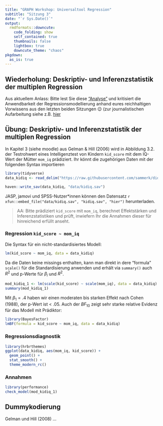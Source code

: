 ```yaml
---
title: "GRAPH Workshop: Universaltool Regression"
subtitle: "Sitzung 3"
date: "`r Sys.Date()`"
output:
  rmdformats::downcute:
    code_folding: show
    self_contained: true
    thumbnails: false
    lightbox: true
    downcute_theme: "chaos"
pkgdown:
  as_is: true
---
```


## Wiederholung: Deskriptiv- und Inferenzstatistik der multiplen Regression
Aus aktuellem Anlass: Bitte lest Sie diese ["Analyse"](https://www.google.com/url?sa=t&rct=j&q=&esrc=s&source=web&cd=&ved=2ahUKEwil9-Hk9sX0AhU2gv0HHYAqCk8QFnoECAcQAQ&url=https%3A%2F%2Fwww.utebergner.de%2Fcms%2Fwp-content%2Fuploads%2F2021%2F11%2F%25C3%259Cbersterblichkeit-KW-36-bis-40-in-2021-003.docx&usg=AOvVaw0_93ZB0fmqD6gfd7ISmGfj) und kritisiert die Anwendbarkeit der Regressionsmodellierung anhand eures reichhaltigen Vorwissens aus den letzten beiden Sitzungen 😉 (zur journalistischen Aufarbeitung siehe z.B. [hier](https://www.heise.de/tp/features/Forencheck-Niedrige-Uebersterblichkeit-in-Sachsen-Impfquote-in-Afrika-und-der-Begriff-der-Immunitaet-6279279.html)

## Übung: Deskriptiv- und Inferenzstatistik der multiplen Regression 
In Kapitel 3 (siehe moodle) aus Gelman & Hill (2006) wird in Abbildung 3.2. der Testrohwert eines Intelligenztest von Kindern `kid_score` mit dem IQ-Wert der Mütter `mom_iq` prädiziert. Ihr könnt die zugehörigen Daten mit der folgenden Syntax importieren
```r
library(tidyverse)
data_kidiq <- read_delim("https://raw.githubusercontent.com/sammerk/did_data/master/kidiq.csv")
```

```r
haven::write_sav(data_kidiq, "data/kidiq.sav")
```

JASP, jamovi und SPSS-Nutzer\*innen können den Datensatz `r xfun::embed_file("data/kidiq.sav", "kidiq.sav", "hier")` herunterladen.

> AA: Bitte prädiziert `kid_score` mit `mom_iq`, berechnet Effektstärken und Inferenzstatistiken und prüft, inwiefern Ihr die Annahmen dieser für hinreichend erfüllt anseht.

### Regression `kid_score ~ mom_iq`
Die Syntax für ein nicht-standardisiertes Modell:
```r
lm(kid_score ~ mom_iq, data = data_kidiq)
```

Da die Daten keine missings enthalten, kann man direkt in dere "formula" `scale()` für die Standardisierung anwenden und erhält via `summary()` auch $R^2$ und p-Werte für $\beta_i$ und $R^2$.
```r
mod_kidiq_1 <- lm(scale(kid_score) ~ scale(mom_iq), data = data_kidiq)
summary(mod_kidiq_1)
```

Mit $\beta_1 = .4$ haben wir einen moderaten bis starken Effekt nach Cohen (1988), der p-Wert ist < .05. Auch der $BF_{10}$ zeigt sehr starke relative Evidenz für das Modell mit Prädiktor:
```r
library(BayesFactor)
lmBF(formula = kid_score ~ mom_iq, data = data_kidiq)
```

### Regressionsdiagnostik
```r
library(hrbrthemes)
ggplot(data_kidiq, aes(mom_iq, kid_score)) + 
  geom_point() + 
  stat_smooth() + 
  theme_modern_rc()
```

### Annahmen
```r
library(performance)
check_model(mod_kidiq_1)
```

## Dummykodierung
Gelman und Hill (2008) ...